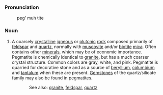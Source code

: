 ===Pronunciation===

:peg' muh tite 

===Noun===
#A coarsely [[crystal]]line [[igneous]] or [[plutonic]] [[rock]] composed primarily of [[feldspar]] and [[quartz]], normally with [[muscovite]] and/or [[biotite]] [[mica]]. Often contains other [[mineral]]s, which may be of economic importance. Pegmatite is chemically identical to [[granite]], but has a much coarser crystal structure. Common colors are gray, white, and pink. Pegmatite is quarried for decorative stone and as a source of [[beryllium]], [[columbium]] and [[tantalum]] when these are present. [[Gemstone]]s of the quartz/silicate family may also be found in pegmatites.


::See also: [[granite]], [[feldspar]], [[quartz]]